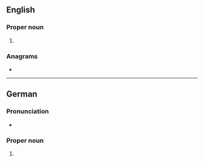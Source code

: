==English==
{{wikipedia}}

===Proper noun===
{{en-proper noun}}
# {{place|en|independent city|s/Lower Saxony|c/Germany}}

===Anagrams===
* {{anagrams|en|a=deemn|Meden|Mende|emend}}

----

==German==
{{wikipedia|lang=de}}

===Pronunciation===
* {{audio|de|De-Emden.ogg|Audio}}

===Proper noun===
{{head|de|proper nouns}}
# {{place|de|independent city|s/Lower Saxony|c/Germany}}